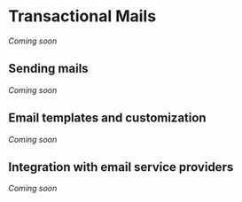 # Transactional Mails

_Coming soon_

## Sending mails

_Coming soon_

## Email templates and customization

_Coming soon_

## Integration with email service providers

_Coming soon_